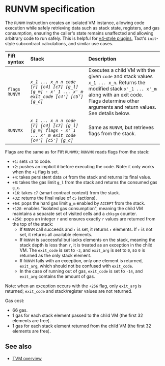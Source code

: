 

# RUNVM specification

The `RUNVM` instruction creates an isolated VM instance, allowing code execution while safely retrieving data such as stack state, registers, and gas consumption, ensuring the caller's state remains unaffected and allowing arbitrary code to run safely. This is helpful for [v4-style plugins](/v3/documentation/smart-contracts/contracts-specs/wallet-contracts#wallet-v4), Tact's `init`-style subcontract calculations, and similar use cases.

| Fift syntax | Stack | Description                                                                                                                                                                                                                                                                                                                                                                                                          |
|:-|:-|:---------------------------------------------------------------------------------------------------------------------------------------------------------------------------------------------------------------------------------------------------------------------------------------------------------------------------------------------------------------------------------------------------------------------|
| `flags RUNVM` | _`x_1 ... x_n n code [r] [c4] [c7] [g_l] [g_m] - x'_1 ... x'_m exit_code [c4'] [c5'] [g_c]`_ | Executes a child VM with the given `code` and stack values `x_1 ... x_n`. Returns the modified stack `x'_1 ... x'_m` along with an exit code. <br/> Flags determine other arguments and return values. See details below.|
| `RUNVMX` | _`x_1 ... x_n n code [r] [c4] [c7] [g_l] [g_m] flags - x'_1 ... x'_m exit_code [c4'] [c5'] [g_c]`_ | Same as `RUNVM`, but retrieves flags from the stack.                                                                                                                                                                                                                                                                                                                                                                 |


Flags are the same as for Fift `RUNVMX`; `RUNVMX` reads flags from the stack:

- `+1`: sets `c3` to code.
- `+2`: pushes an implicit `0` before executing the code. Note: it only works when the `+1` flag is set.
- `+4`: takes persistent data `c4` from the stack and returns its final value.
- `+8`: takes the gas limit `g_l` from the stack and returns the consumed gas `g_c`.
- `+16`: takes `c7` (smart contract context) from the stack.
- `+32`: returns the final value of `c5` (actions).
- `+64`: pops the hard gas limit `g_m` enabled by `ACCEPT` from the stack.
- `+128`: enables "isolated gas consumption", meaning the child VM maintains a separate set of visited cells and a `chksgn` counter.
- `+256`: pops an integer `r` and ensures exactly `r` values are returned from the top of the stack:
  - If `RUNVM` call succeeds and `r` is set, it returns `r` elements. If `r` is not set, it returns all available elements.
  - If `RUNVM` is successful but lacks elements on the stack, meaning the stack depth is less than `r`, it is treated as an exception in the child VM. The `exit_code` is set to `-3`, and `exit_arg` is set to `0`, so `0` is returned as the only stack element.
  - If `RUNVM` fails with an exception, only one element is returned, `exit_arg`, which should not be confused with `exit_code`.
  - In the case of running out of gas, `exit_code` is set to `-14`, and `exit_arg` contains the amount of gas.

Note: when an exception occurs with the `+256` flag, only `exit_arg` is returned; `exit_code` and stack/register values are not returned.

Gas cost:
- 66 gas.
- 1 gas for each stack element passed to the child VM (the first 32 elements are free).
- 1 gas for each stack element returned from the child VM (the first 32 elements are free).

## See also

- [TVM overview](/v3/documentation/tvm/tvm-overview)

<Feedback />
